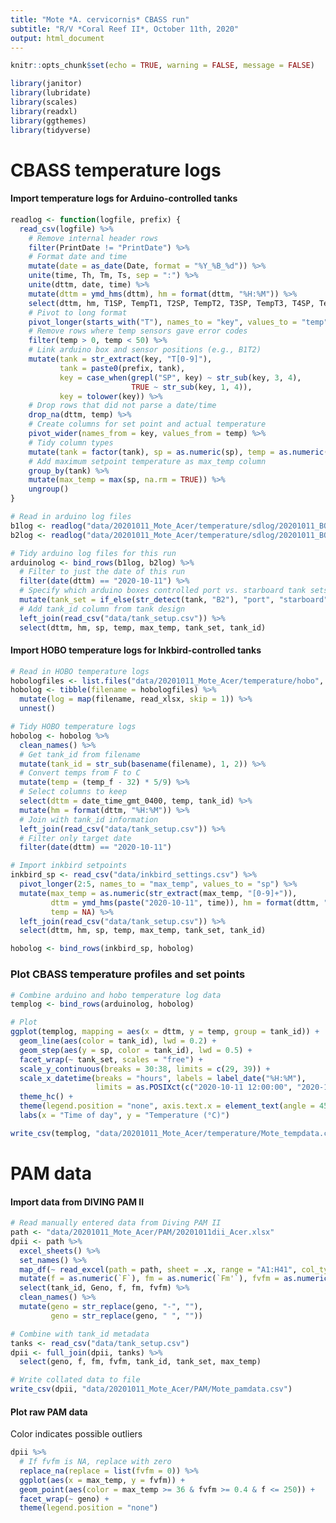 ```yaml
---
title: "Mote *A. cervicornis* CBASS run"
subtitle: "R/V *Coral Reef II*, October 11th, 2020"
output: html_document
---
```


```r
knitr::opts_chunk$set(echo = TRUE, warning = FALSE, message = FALSE)
```

```r
library(janitor)
library(lubridate)
library(scales)
library(readxl)
library(ggthemes)
library(tidyverse)
```

# CBASS temperature logs

#### Import temperature logs for Arduino-controlled tanks
```r
readlog <- function(logfile, prefix) {
  read_csv(logfile) %>%
    # Remove internal header rows
    filter(PrintDate != "PrintDate") %>%
    # Format date and time
    mutate(date = as_date(Date, format = "%Y_%B_%d")) %>%
    unite(time, Th, Tm, Ts, sep = ":") %>%
    unite(dttm, date, time) %>%
    mutate(dttm = ymd_hms(dttm), hm = format(dttm, "%H:%M")) %>%
    select(dttm, hm, T1SP, TempT1, T2SP, TempT2, T3SP, TempT3, T4SP, TempT4) %>%
    # Pivot to long format
    pivot_longer(starts_with("T"), names_to = "key", values_to = "temp") %>%
    # Remove rows where temp sensors gave error codes
    filter(temp > 0, temp < 50) %>%
    # Link arduino box and sensor positions (e.g., B1T2)
    mutate(tank = str_extract(key, "T[0-9]"),
           tank = paste0(prefix, tank),
           key = case_when(grepl("SP", key) ~ str_sub(key, 3, 4),
                           TRUE ~ str_sub(key, 1, 4)),
           key = tolower(key)) %>%
    # Drop rows that did not parse a date/time
    drop_na(dttm, temp) %>%
    # Create columns for set point and actual temperature
    pivot_wider(names_from = key, values_from = temp) %>%
    # Tidy column types
    mutate(tank = factor(tank), sp = as.numeric(sp), temp = as.numeric(temp)) %>%
    # Add maximum setpoint temperature as max_temp column
    group_by(tank) %>%
    mutate(max_temp = max(sp, na.rm = TRUE)) %>%
    ungroup()
}

# Read in arduino log files
b1log <- readlog("data/20201011_Mote_Acer/temperature/sdlog/20201011_BOX1_LOG.TXT", prefix = "B1")
b2log <- readlog("data/20201011_Mote_Acer/temperature/sdlog/20201011_BOX2_LOG.TXT", prefix = "B2")

# Tidy arduino log files for this run
arduinolog <- bind_rows(b1log, b2log) %>%
  # Filter to just the date of this run
  filter(date(dttm) == "2020-10-11") %>%
  # Specify which arduino boxes controlled port vs. starboard tank sets
  mutate(tank_set = if_else(str_detect(tank, "B2"), "port", "starboard")) %>%
  # Add tank_id column from tank design
  left_join(read_csv("data/tank_setup.csv")) %>%
  select(dttm, hm, sp, temp, max_temp, tank_set, tank_id)
```

#### Import HOBO temperature logs for Inkbird-controlled tanks
```r
# Read in HOBO temperature logs
hobologfiles <- list.files("data/20201011_Mote_Acer/temperature/hobo", pattern = ".xlsx", full.names = TRUE)
hobolog <- tibble(filename = hobologfiles) %>%
  mutate(log = map(filename, read_xlsx, skip = 1)) %>%
  unnest()

# Tidy HOBO temperature logs
hobolog <- hobolog %>%
  clean_names() %>%
  # Get tank_id from filename
  mutate(tank_id = str_sub(basename(filename), 1, 2)) %>%
  # Convert temps from F to C
  mutate(temp = (temp_f - 32) * 5/9) %>%
  # Select columns to keep
  select(dttm = date_time_gmt_0400, temp, tank_id) %>%
  mutate(hm = format(dttm, "%H:%M")) %>%
  # Join with tank_id information
  left_join(read_csv("data/tank_setup.csv")) %>%
  # Filter only target date
  filter(date(dttm) == "2020-10-11")

# Import inkbird setpoints
inkbird_sp <- read_csv("data/inkbird_settings.csv") %>%
  pivot_longer(2:5, names_to = "max_temp", values_to = "sp") %>%
  mutate(max_temp = as.numeric(str_extract(max_temp, "[0-9]+")),
         dttm = ymd_hms(paste("2020-10-11", time)), hm = format(dttm, "%H:%M"),
         temp = NA) %>%
  left_join(read_csv("data/tank_setup.csv")) %>%
  select(dttm, hm, sp, temp, max_temp, tank_set, tank_id)

hobolog <- bind_rows(inkbird_sp, hobolog)
```

### Plot CBASS temperature profiles and set points
```r
# Combine arduino and hobo temperature log data
templog <- bind_rows(arduinolog, hobolog)

# Plot
ggplot(templog, mapping = aes(x = dttm, y = temp, group = tank_id)) +
  geom_line(aes(color = tank_id), lwd = 0.2) +
  geom_step(aes(y = sp, color = tank_id), lwd = 0.5) +
  facet_wrap(~ tank_set, scales = "free") +
  scale_y_continuous(breaks = 30:38, limits = c(29, 39)) +
  scale_x_datetime(breaks = "hours", labels = label_date("%H:%M"),
                   limits = as.POSIXct(c("2020-10-11 12:00:00", "2020-10-11 21:00:00"), tz = "UTC")) +
  theme_hc() +
  theme(legend.position = "none", axis.text.x = element_text(angle = 45, hjust = 1)) +
  labs(x = "Time of day", y = "Temperature (°C)")

write_csv(templog, "data/20201011_Mote_Acer/temperature/Mote_tempdata.csv")
```

# PAM data

#### Import data from DIVING PAM II
```r
# Read manually entered data from Diving PAM II
path <- "data/20201011_Mote_Acer/PAM/20201011dii_Acer.xlsx"
dpii <- path %>%
  excel_sheets() %>%
  set_names() %>%
  map_df(~ read_excel(path = path, sheet = .x, range = "A1:H41", col_types = "text"), .id = "tank_id") %>%
  mutate(f = as.numeric(`F`), fm = as.numeric(`Fm'`), fvfm = as.numeric(`Y(II)`)) %>%
  select(tank_id, Geno, f, fm, fvfm) %>%
  clean_names() %>%
  mutate(geno = str_replace(geno, "-", ""),
         geno = str_replace(geno, " ", ""))

# Combine with tank_id metadata
tanks <- read_csv("data/tank_setup.csv")
dpii <- full_join(dpii, tanks) %>%
  select(geno, f, fm, fvfm, tank_id, tank_set, max_temp)

# Write collated data to file
write_csv(dpii, "data/20201011_Mote_Acer/PAM/Mote_pamdata.csv")
```

#### Plot raw PAM data

Color indicates possible outliers

```r
dpii %>%
  # If fvfm is NA, replace with zero
  replace_na(replace = list(fvfm = 0)) %>%
  ggplot(aes(x = max_temp, y = fvfm)) +
  geom_point(aes(color = max_temp >= 36 & fvfm >= 0.4 & f <= 250)) +
  facet_wrap(~ geno) +
  theme(legend.position = "none")
```

